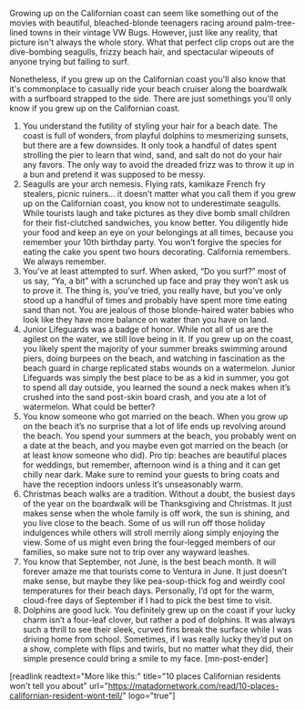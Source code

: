 Growing up on the Californian coast can seem like something out of the movies with beautiful, bleached-blonde teenagers racing around palm-tree-lined towns in their vintage VW Bugs. However, just like any reality, that picture isn't always the whole story. What that perfect clip crops out are the dive-bombing seagulls, frizzy beach hair, and spectacular wipeouts of anyone trying but failing to surf.

Nonetheless, if you grew up on the Californian coast you'll also know that it's commonplace to casually ride your beach cruiser along the boardwalk with a surfboard strapped to the side. There are just somethings you'll only know if you grew up on the Californian coast.
1. You understand the futility of styling your hair for a beach date.
The coast is full of wonders, from playful dolphins to mesmerizing sunsets, but there are a few downsides. It only took a handful of dates spent strolling the pier to learn that wind, sand, and salt do not do your hair any favors. The only way to avoid the dreaded frizz was to throw it up in a bun and pretend it was supposed to be messy.
2. Seagulls are your arch nemesis.
Flying rats, kamikaze French fry stealers, picnic ruiners... it doesn’t matter what you call them if you grew up on the Californian coast, you know not to underestimate seagulls. While tourists laugh and take pictures as they dive bomb small children for their fist-clutched sandwiches, you know better. You diligently hide your food and keep an eye on your belongings at all times, because you remember your 10th birthday party. You won’t forgive the species for eating the cake you spent two hours decorating. California remembers. We always remember.
3. You’ve at least attempted to surf.
When asked, “Do you surf?” most of us say, “Ya, a bit” with a scrunched up face and pray they won’t ask us to prove it. The thing is, you’ve tried, you really have, but you’ve only stood up a handful of times and probably have spent more time eating sand than not. You are jealous of those blonde-haired water babies who look like they have more balance on water than you have on land.
4. Junior Lifeguards was a badge of honor.
While not all of us are the agilest on the water, we still love being in it. If you grew up on the coast, you likely spent the majority of your summer breaks swimming around piers, doing burpees on the beach, and watching in fascination as the beach guard in charge replicated stabs wounds on a watermelon. Junior Lifeguards was simply the best place to be as a kid in summer, you got to spend all day outside, you learned the sound a neck makes when it’s crushed into the sand post-skin board crash, and you ate a lot of watermelon. What could be better?
5. You know someone who got married on the beach.
When you grow up on the beach it’s no surprise that a lot of life ends up revolving around the beach. You spend your summers at the beach, you probably went on a date at the beach, and you maybe even got married on the beach (or at least know someone who did). Pro tip: beaches are beautiful places for weddings, but remember, afternoon wind is a thing and it can get chilly near dark. Make sure to remind your guests to bring coats and have the reception indoors unless it’s unseasonably warm.
6. Christmas beach walks are a tradition.
Without a doubt, the busiest days of the year on the boardwalk will be Thanksgiving and Christmas. It just makes sense when the whole family is off work, the sun is shining, and you live close to the beach. Some of us will run off those holiday indulgences while others will stroll merrily along simply enjoying the view. Some of us might even bring the four-legged members of our families, so make sure not to trip over any wayward leashes.
7. You know that September, not June, is the best beach month.
It will forever amaze me that tourists come to Ventura in June. It just doesn’t make sense, but maybe they like pea-soup-thick fog and weirdly cool temperatures for their beach days. Personally, I’d opt for the warm, cloud-free days of September if I had to pick the best time to visit.
8. Dolphins are good luck.
You definitely grew up on the coast if your lucky charm isn’t a four-leaf clover, but rather a pod of dolphins. It was always such a thrill to see their sleek, curved fins break the surface while I was driving home from school. Sometimes, if I was really lucky they’d put on a show, complete with flips and twirls, but no matter what they did, their simple presence could bring a smile to my face. [mn-post-ender]

[readlink readtext="More like this:" title="10 places Californian residents won't tell you about" url="https://matadornetwork.com/read/10-places-californian-resident-wont-tell/" logo="true"]